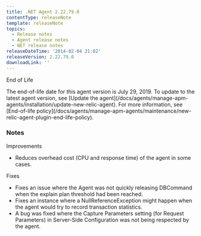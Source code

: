 ```yaml
---
title: .NET Agent 2.22.79.0
contentType: releaseNote
template: releaseNote
topics:
  - Release notes
  - Agent release notes
  - NET release notes
releaseDateTime: '2014-02-04 21:02'
releaseVersion: 2.22.79.0
downloadLink: ''
---
```


End of Life

<Callout variant="important">
  The end-of-life date for this agent version is July 29, 2019. To update to the latest agent version, see [Update the agent](/docs/agents/manage-apm-agents/installation/update-new-relic-agent). For more information, see [End-of-life policy](/docs/agents/manage-apm-agents/maintenance/new-relic-agent-plugin-end-life-policy).
</Callout>

### Notes

Improvements

* Reduces overhead cost (CPU and response time) of the agent in some cases.

Fixes

* Fixes an issue where the Agent was not quickly releasing DBCommand when the explain plan threshold had been reached.
* Fixes an instance where a NullReferenceException might happen when the agent would try to record transaction statistics.
* A bug was fixed where the Capture Parameters setting (for Request Parameters) in Server-Side Configuration was not being respected by the agent.
